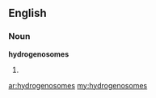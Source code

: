 ==English==

===Noun===
'''hydrogenosomes'''

# {{plural of|hydrogenosome}}

[[ar:hydrogenosomes]]
[[my:hydrogenosomes]]